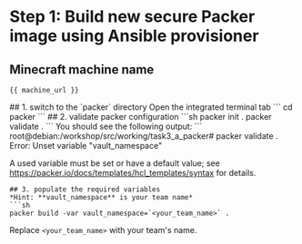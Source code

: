 # Step 1: Build new secure Packer image using Ansible provisioner

## **Minecraft machine name**
```
{{ machine_url }}
```
<Task id="packer_build">
## 1. switch to the `packer` directory
Open the integrated terminal tab
```
cd packer
```
## 2. validate packer configuration
```sh
packer init .
packer validate .
```
You should see the following output:
```
root@debian:/workshop/src/working/task3_a_packer# packer validate .
Error: Unset variable "vault_namespace"

A used variable must be set or have a default value; see
https://packer.io/docs/templates/hcl_templates/syntax for details.
```
## 3. populate the required variables
*Hint: **vault_namespace** is your team name*
```sh
packer build -var vault_namespace=`<your_team_name>` .
```
Replace `<your_team_name>` with your team's name.
</Task>

